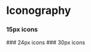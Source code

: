 



<Meta title="Iconography" />

# Iconography
### 15px icons
<IconGallery>
  <IconItem name="SearchIcon">
    <SearchIcon />
  </IconItem>
  <IconItem name="CalendarIcon">
    <CalendarIcon />
  </IconItem>
</IconGallery>
### 24px icons
<IconGallery>
  <IconItem name="DocumentIcon">
    <DocumentIcon />
  </IconItem>
  <IconItem name="DownIcon">
    <DownIcon />
  </IconItem>
  <IconItem name="ExpandIcon">
    <ExpandIcon />
  </IconItem>
  <IconItem name="GraphIcon">
    <GraphIcon />
  </IconItem>
  <IconItem name="LeftIcon">
    <LeftIcon />
  </IconItem>
  <IconItem name="PlusIcon">
    <PlusIcon />
  </IconItem>
  <IconItem name="SwapIcon">
    <SwapIcon />
  </IconItem>
  <IconItem name="TrashIcon">
    <TrashIcon />
  </IconItem>
  <IconItem name="UploadIcon">
    <UploadIcon />
  </IconItem>
  <IconItem name="UsersIcon">
    <UsersIcon />
  </IconItem>
  <IconItem name="ClosedEyeIcon">
    <ClosedEyeIcon />
  </IconItem>
  <IconItem name="CartIcon">
    <CartIcon />
  </IconItem>
  <IconItem name="BasketIcon">
    <BasketIcon />
  </IconItem>
</IconGallery>
### 30px icons
<IconGallery>
  <IconItem name="ClockIcon">
    <ClockIcon />
  </IconItem>
  <IconItem name="EditIcon">
    <EditIcon />
  </IconItem>
  <IconItem name="HomeIcon">
    <HomeIcon />
  </IconItem>
  <IconItem name="StarIcon">
    <StarIcon />
  </IconItem>
  <IconItem name="TrashIcon">
    <Trash30Icon />
  </IconItem>
</IconGallery>
